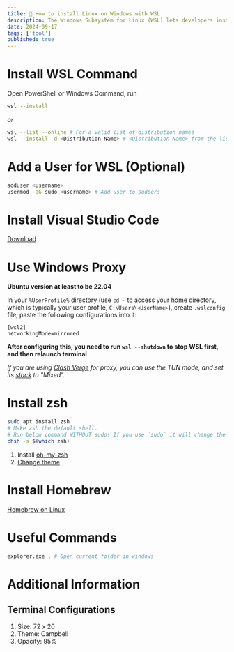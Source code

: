 ```yaml
---
title: 🐧 How to install Linux on Windows with WSL
description: The Windows Subsystem for Linux (WSL) lets developers install a Linux distribution (such as Ubuntu, OpenSUSE, Kali, Debian, Arch Linux, etc) and use Linux applications, utilities, and Bash command-line tools directly on Windows, unmodified, without the overhead of a traditional virtual machine or dualboot setup.
date: 2024-09-17
tags: ['tool']
published: true
---
```


# Install WSL Command

Open PowerShell or Windows Command, run

```sh
wsl --install
```

_or_

```sh
wsl --list --online # For a valid list of distribution names
wsl --install -d <Distribution Name> # <Distribution Name> from the list got by upper command
```

# Add a User for WSL (Optional)

```sh
adduser <username>
usermod -aG sudo <username> # Add user to sudoers
```

# Install Visual Studio Code

[Download](https://code.visualstudio.com/)

# Use Windows Proxy

**Ubuntu version at least to be 22.04**

In your `%UserProfile%` directory (use `cd ~` to access your home directory, which is typically your user profile, `C:\Users\<UserName>`), create `.wslconfig` file, paste the following configurations into it:

```
[wsl2]
networkingMode=mirrored
```

**After configuring this, you need to run `wsl --shutdown` to stop WSL first, and then relaunch terminal**

_If you are using [Clash Verge](https://github.com/clash-verge-rev/clash-verge-rev) for proxy, you can use the TUN mode, and set its [stack](https://wiki.metacubex.one/en/config/inbound/tun/#stack) to "Mixed"._

# Install zsh

```sh
sudo apt install zsh
# Make zsh the default shell.
# Run below command WITHOUT sudo! If you use `sudo` it will change the shell not for your working user but for root
chsh -s $(which zsh)
```

1. Install [oh-my-zsh](https://ohmyz.sh/)
1. [Change theme](/blog/tools#oh-my-zsh)

# Install Homebrew

[Homebrew on Linux](https://docs.brew.sh/Homebrew-on-Linux#install)

# Useful Commands

```sh
explorer.exe . # Open current folder in windows
```

# Additional Information

## Terminal Configurations

1. Size: 72 x 20
1. Theme: Campbell
1. Opacity: 95%
